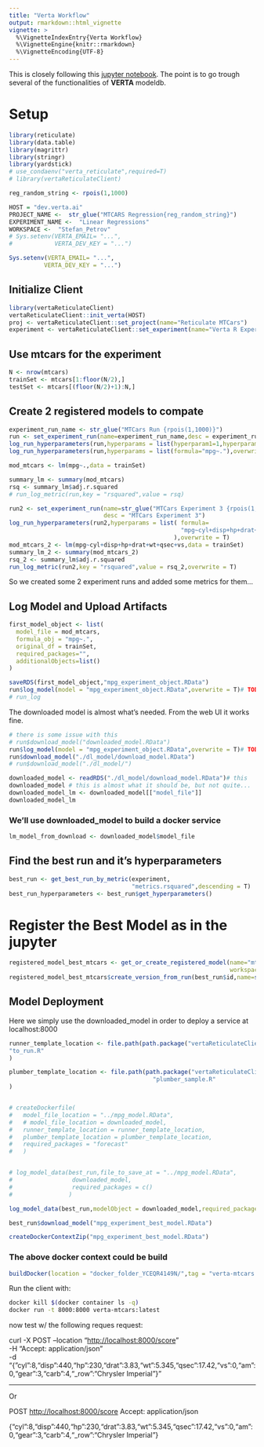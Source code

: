 ```yaml
---
title: "Verta Workflow"
output: rmarkdown::html_vignette
vignette: >
  %\VignetteIndexEntry{Verta Workflow}
  %\VignetteEngine{knitr::rmarkdown}
  %\VignetteEncoding{UTF-8}
---
```


This is closely following this [jupyter notebook](https://github.com/VertaAI/modeldb/blob/master/client/workflows/demos/dataset-registry-endpoint.ipynb).
The point is to go trough several of the functionalities of __VERTA__ modeldb.

# Setup
```r
library(reticulate)
library(data.table)
library(magrittr)
library(stringr)
library(yardstick)
# use_condaenv("verta_reticulate",required=T)
# library(vertaReticulateClient)
```

```r
reg_random_string <- rpois(1,1000)

HOST = "dev.verta.ai"
PROJECT_NAME <-  str_glue("MTCARS Regression{reg_random_string}")
EXPERIMENT_NAME <-  "Linear Regressions"
WORKSPACE <-  "Stefan_Petrov"
# Sys.setenv(VERTA_EMAIL= "...",
#            VERTA_DEV_KEY = "...")

Sys.setenv(VERTA_EMAIL= "...",
          VERTA_DEV_KEY = "...")

```

## Initialize Client

```r
library(vertaReticulateClient)
vertaReticulateClient::init_verta(HOST)
proj <- vertaReticulateClient::set_project(name="Reticulate MTCars")
experiment <- vertaReticulateClient::set_experiment(name="Verta R Experiment")
```

## Use mtcars for the experiment

```r
N <- nrow(mtcars)
trainSet <- mtcars[1:floor(N/2),]
testSet <- mtcars[(floor(N/2)+1):N,]
```

## Create 2 registered models to compate

```r
experiment_run_name <- str_glue("MTCars Run {rpois(1,1000)}")
run <- set_experiment_run(name=experiment_run_name,desc = experiment_run_name)
log_run_hyperparameters(run,hyperparams = list(hyperparam1=1,hyperparam2=2),overwrite = T)
log_run_hyperparameters(run,hyperparams = list(formula="mpg~."),overwrite = T)

mod_mtcars <- lm(mpg~.,data = trainSet)

summary_lm <- summary(mod_mtcars)
rsq <- summary_lm$adj.r.squared
# run_log_metric(run,key = "rsquared",value = rsq)

```

```r
run2 <- set_experiment_run(name=str_glue("MTCars Experiment 3 {rpois(1,10000)}"),
                           desc = "MTCars Experiment 3")
log_run_hyperparameters(run2,hyperparams = list( formula=
                                                 "mpg~cyl+disp+hp+drat+wt+qsec+vs"
                                               ),overwrite = T)
mod_mtcars_2 <- lm(mpg~cyl+disp+hp+drat+wt+qsec+vs,data = trainSet)
summary_lm_2 <- summary(mod_mtcars_2)
rsq_2 <- summary_lm$adj.r.squared
run_log_metric(run2,key = "rsquared",value = rsq_2,overwrite = T)

```

So we created some 2 experiment runs and added some metrics for them...

## Log Model and Upload Artifacts

```r
first_model_object <- list(
  model_file = mod_mtcars,
  formula_obj = "mpg~.",
  original_df = trainSet,
  required_packages="",
  additionalObjects=list()
)

saveRDS(first_model_object,"mpg_experiment_object.RData")
run$log_model(model = "mpg_experiment_object.RData",overwrite = T)# TODO- add
# run_log
```

The downloaded model is almost what's needed. From the web UI it works fine.

```r
# there is some issue with this
# run$download_model("downloaded_model.RData")
run$log_model(model = "mpg_experiment_object.RData",overwrite = T)# TODO- add
run$download_model("./dl_model/download_model.RData")
# run$download_model("./dl_model/")

downloaded_model <- readRDS("./dl_model/download_model.RData")# this
downloaded_model # this is almost what it should be, but not quite...
downloaded_model_lm <- downloaded_model[["model_file"]]
downloaded_model_lm

```

### We'll use downloaded_model to build a docker service

```r
lm_model_from_download <- downloaded_model$model_file
```

## Find the best run and it's hyperparameters

```r
best_run <- get_best_run_by_metric(experiment,
                                   "metrics.rsquared",descending = T)
best_run_hyperparameters <- best_run$get_hyperparameters()
```

# Register the Best Model as in the jupyter

```r

registered_model_best_mtcars <- get_or_create_registered_model(name="mtcars_best",
                                                               workspace = WORKSPACE)
registered_model_best_mtcars$create_version_from_run(best_run$id,name=str_glue("best_model_{rpois(1,10000)}"))
```

## Model Deployment

Here we simply use the downloaded_model in order to deploy a service at localhost:8000

```r

runner_template_location <- file.path(path.package("vertaReticulateClient"),
"to_run.R"
)

plumber_template_location <- file.path(path.package("vertaReticulateClient"),
                                         "plumber_sample.R"
)


# createDockerfile(
#   model_file_location = "../mpg_model.RData",
#   # model_file_location = downloaded_model, 
#   runner_template_location = runner_template_location,
#   plumber_template_location = plumber_template_location,
#   required_packages = "forecast"
#   )


# log_model_data(best_run,file_to_save_at = "../mpg_model.RData",
#                 downloaded_model,
#                 required_packages = c()
#                )

log_model_data(best_run,modelObject = downloaded_model,required_packages = c())

best_run$download_model("mpg_experiment_best_model.RData")


```


```r
createDockerContextZip("mpg_experiment_best_model.RData")
```



### The above docker context could be build

```r
buildDocker(location = "docker_folder_YCEQR4149N/",tag = "verta-mtcars:latest")
```

Run the client with:
```bash
docker kill $(docker container ls -q)
docker run -t 8000:8000 verta-mtcars:latest

```

now test w/ the following reques request:

curl -X POST --location "<http://localhost:8000/score>"\
-H "Accept: application/json"\
-d "{"cyl":8,"disp":440,"hp":230,"drat":3.83,"wt":5.345,"qsec":17.42,"vs":0,"am":0,"gear":3,"carb":4,"\_row":"Chrysler Imperial"}"

------------------------------------------------------------------------

Or

POST <http://localhost:8000/score> Accept: application/json

{"cyl":8,"disp":440,"hp":230,"drat":3.83,"wt":5.345,"qsec":17.42,"vs":0,"am":0,"gear":3,"carb":4,"\_row":"Chrysler Imperial"}

